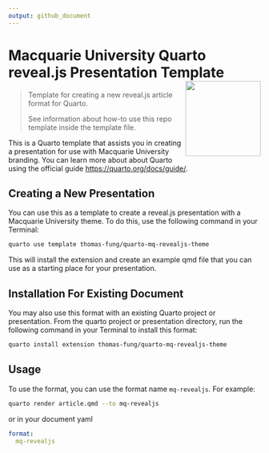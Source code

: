 ```yaml
---
output: github_document
---
```


# Macquarie University Quarto reveal.js Presentation Template <img src="https://user-images.githubusercontent.com/15133161/200966938-ba6f8413-fa77-4ccb-b16d-d7cf14926057.png" align ="right" alt="" width ="150"/>

> Template for creating a new reveal.js article format for Quarto. 
>
> See information about how-to use this repo template inside the template file.

This is a Quarto template that assists you in creating a presentation for use with Macquarie University branding. You can learn more about about Quarto using the official guide <https://quarto.org/docs/guide/>.

## Creating a New Presentation

You can use this as a template to create a reveal.js presentation with a Macquarie University theme. To do this, use the following command in  your Terminal:

```bash
quarto use template thomas-fung/quarto-mq-revealjs-theme
```

This will install the extension and create an example qmd file that you can use as a starting place for your presentation.

## Installation For Existing Document

You may also use this format with an existing Quarto project or presentation. From the quarto project or presentation directory, run the following command in your Terminal to install this format:

```bash
quarto install extension thomas-fung/quarto-mq-revealjs-theme
```

## Usage

To use the format, you can use the format name `mq-revealjs`. For example:

```bash
quarto render article.qmd --to mq-revealjs
```

or in your document yaml

```yaml
format:
  mq-revealjs
```

